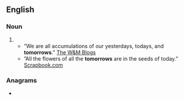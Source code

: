 {{also|to-morrows}}
==English==

===Noun===
{{head|en|noun form}}

# {{plural of|en|tomorrow}}
#*”We are all accumulations of our yesterdays, todays, and '''tomorrows'''.” [https://wmblogs.wm.edu/bmz16/yesterday-today-and-tomorrow/ The W&M Blogs]
#*”All the flowers of all the '''tomorrows''' are in the seeds of today.” [https://www.scrapbook.com/quotes/doc/40961.html Scrapbook.com]

===Anagrams===
* {{anagrams|en|a=mooorrstw|Stoor Worm|moorworts|rootworms|stoor worm|stoorworm}}
